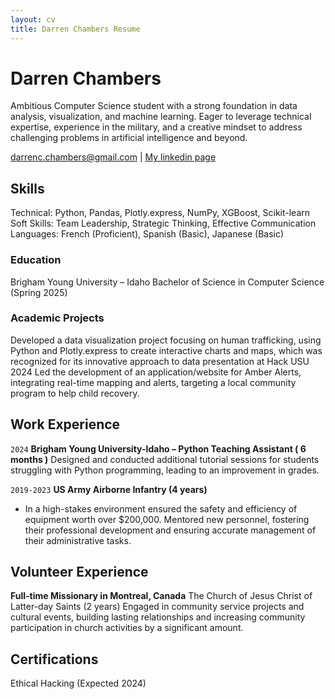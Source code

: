 ```yaml
---
layout: cv
title: Darren Chambers Resume
---
```

# Darren Chambers
Ambitious Computer Science student with a strong foundation in data analysis, visualization, and machine learning. Eager to leverage technical expertise, experience in the military, and a creative mindset to address challenging problems in artificial intelligence and beyond.

<div id="webaddress">
<a href="darrenc.chambers@gmail.com">darrenc.chambers@gmail.com</a>
| <a href="https://www.linkedin.com/in/darren-chambers-4a3397b5/">My linkedin page</a>
</div>


## Skills

Technical: Python, Pandas, Plotly.express, NumPy, XGBoost, Scikit-learn
Soft Skills: Team Leadership, Strategic Thinking, Effective Communication
Languages: French (Proficient), Spanish (Basic), Japanese (Basic)

### Education

Brigham Young University – Idaho Bachelor of Science in Computer Science (Spring 2025)


### Academic Projects

Developed a data visualization project focusing on human trafficking, using Python and Plotly.express to create interactive charts and maps, which was recognized for its innovative approach to data presentation at Hack USU 2024
Led the development of an application/website for Amber Alerts, integrating real-time mapping and alerts, targeting a local community program to help child recovery.


## Work Experience

`2024`
__Brigham Young University-Idaho – Python Teaching Assistant ( 6 months )__
Designed and conducted additional tutorial sessions for students struggling
with Python programming, leading to an improvement in grades.

`2019-2023`
__US Army Airborne Infantry (4 years)__

- In a high-stakes environment ensured the safety and efficiency of equipment worth over $200,000.
Mentored new personnel, fostering their professional development and ensuring accurate management of their administrative tasks.


## Volunteer Experience

__Full-time Missionary in Montreal, Canada__
The Church of Jesus Christ of Latter-day Saints (2 years)
Engaged in community service projects and cultural events, building lasting relationships and increasing community participation in church activities by a significant amount.

## Certifications
Ethical Hacking (Expected 2024)




<!-- ### Footer

Last updated: May 2013 -->